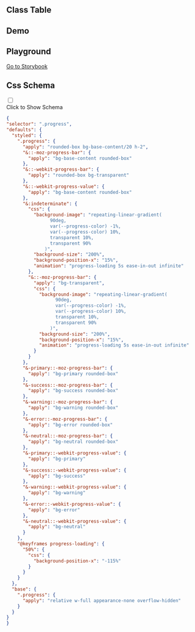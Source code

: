 
## Class Table

<CssTable name="progress" />

## Demo

<Demo></Demo>

## Playground

[Go to Storybook](https://story.ui.icebreaker.top/?path=/docs/feedback-progress--docs)

## Css Schema
<div className="collapse">
<input type="checkbox" /> 
<div class="collapse-title px-0">
<span class="btn">Click to Show Schema</span>
</div>
<div class="collapse-content"> 

```json
{
"selector": ".progress",
"defaults": {
  "styled": {
    ".progress": {
      "apply": "rounded-box bg-base-content/20 h-2",
      "&::-moz-progress-bar": {
        "apply": "bg-base-content rounded-box"
      },
      "&::-webkit-progress-bar": {
        "apply": "rounded-box bg-transparent"
      },
      "&::-webkit-progress-value": {
        "apply": "bg-base-content rounded-box"
      },
      "&:indeterminate": {
        "css": {
          "background-image": "repeating-linear-gradient(
                90deg,
                var(--progress-color) -1%,
                var(--progress-color) 10%,
                transparent 10%,
                transparent 90%
              )",
          "background-size": "200%",
          "background-position-x": "15%",
          "animation": "progress-loading 5s ease-in-out infinite"
        },
        "&::-moz-progress-bar": {
          "apply": "bg-transparent",
          "css": {
            "background-image": "repeating-linear-gradient(
                  90deg,
                  var(--progress-color) -1%,
                  var(--progress-color) 10%,
                  transparent 10%,
                  transparent 90%
                )",
            "background-size": "200%",
            "background-position-x": "15%",
            "animation": "progress-loading 5s ease-in-out infinite"
          }
        }
      },
      "&-primary::-moz-progress-bar": {
        "apply": "bg-primary rounded-box"
      },
      "&-success::-moz-progress-bar": {
        "apply": "bg-success rounded-box"
      },
      "&-warning::-moz-progress-bar": {
        "apply": "bg-warning rounded-box"
      },
      "&-error::-moz-progress-bar": {
        "apply": "bg-error rounded-box"
      },
      "&-neutral::-moz-progress-bar": {
        "apply": "bg-neutral rounded-box"
      },
      "&-primary::-webkit-progress-value": {
        "apply": "bg-primary"
      },
      "&-success::-webkit-progress-value": {
        "apply": "bg-success"
      },
      "&-warning::-webkit-progress-value": {
        "apply": "bg-warning"
      },
      "&-error::-webkit-progress-value": {
        "apply": "bg-error"
      },
      "&-neutral::-webkit-progress-value": {
        "apply": "bg-neutral"
      }
    },
    "@keyframes progress-loading": {
      "50%": {
        "css": {
          "background-position-x": "-115%"
        }
      }
    }
  },
  "base": {
    ".progress": {
      "apply": "relative w-full appearance-none overflow-hidden"
    }
  }
}
}
```

</div>
</div>